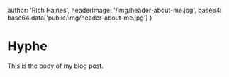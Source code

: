 
  author: 'Rich Haines',
  headerImage: '/img/header-about-me.jpg',
  base64: base64.data['public/img/header-about-me.jpg']
}

# Hyphe

This is the body of my blog post.


